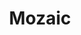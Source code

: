 ---
title: Mozaic
description: Browser extension that stores your browsing history in ChromaDB and retrieves URLs with natural language descriptions. Powered by LLMs, RAG, and vector embeddings.
featured: true
repo: https://github.com/hosenur/mozaic
liveURL: https://github.com/hosenur/mozaic
---